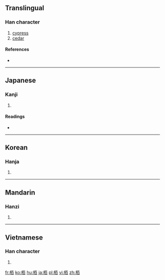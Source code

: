{{also|柏}}
==Translingual==

===Han character===
{{Han char|rn=75|rad=木|as=06|sn=10|four=|canj=DMA|ids=⿰[[木]][[百]]}}

# [[cypress]]
# [[cedar]]

====References====
* {{Han ref|kx=0523.010|dkj=14714|dj=0911.010|hdz=21196.040|uh=6822|ud=26658}}

----

==Japanese==

===Kanji===
{{ja-kanji|grade=|rs=木06}}

# {{defn|lang=ja|sort=木06}}

====Readings====
* {{ja-readings|on=[[はく]] (haku), [[ひゃく]] (hyaku)|kun=[[かしわ]] (kashiwa), [[かや]] (kaya)}}

----

==Korean==

===Hanja===
{{ko-hanja|hangeul=백|eumhun=|rv=baek|mr=paek|y=payk}}

# {{defn|lang=ko|sort=木06}}

----

==Mandarin==

===Hanzi===
{{cmn-hanzi|pin=[[bǎi]] ([[bai3]]), [[bó]] ([[bo2]]), [[bò]] ([[bo4]])|wg=pai<sup>3</sup>, po<sup>2</sup>, po<sup>4</sup>}}

# {{defn|lang=cmn|sort=木06}}

----

==Vietnamese==

===Han character===
{{vi-hantu|[[bứa]], [[bá]], [[bách]], [[bữa]]|rs=木06}}

# {{defn|lang=vi|sort=木06}}

[[fr:栢]]
[[ko:栢]]
[[hu:栢]]
[[ja:栢]]
[[pl:栢]]
[[vi:栢]]
[[zh:栢]]